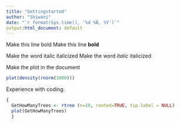 ```yaml
---
title: "Gettingstarted"
author: "Shiwani"
date: "`r format(Sys.time(), '%d %B, %Y')`"
output:html_document: default
---
```

  
Make this line bold
Make this line **bold**

Make the word italic italicized
Make the word *italic* italicized

Make the plot in the document
```r
plot(density(rnorm(1000)))
```

Experience with coding.
```r
{
  GetHowManyTrees <- rtree (n=10, rooted=TRUE, tip.label = NULL)
  plot(GetHowManyTrees)
  }
  
```
